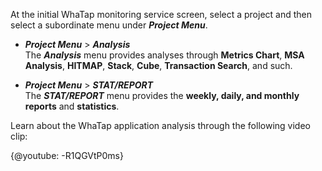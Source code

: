 At the initial WhaTap monitoring service screen, select a project and then select a subordinate menu under **_Project Menu_**. 

-   **_Project Menu_** > **_Analysis_**<br/>
      The **_Analysis_** menu provides analyses through **Metrics Chart**, **MSA Analysis**, **HITMAP**, **Stack**, **Cube**, **Transaction Search**, and such.

-   **_Project Menu_** > **_STAT/REPORT_**<br/>
      The **_STAT/REPORT_** menu provides the **weekly, daily, and monthly reports** and **statistics**.

Learn about the WhaTap application analysis through the following video clip:

{@youtube: -R1QGVtP0ms}
